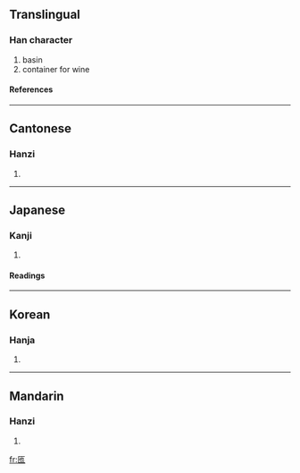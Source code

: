 ==Translingual==
===Han character===
{{Han char|rad=匚|as=03|sn=5|four=7171<sub>1</sub>|canj=尸心木 (SPD)}}
# basin
# container for wine
====References====
{{Han ref|kx=0153.140|dkj=02598|dj=0345.040|hdz=10082.060|uh=531C|ud=21276|bh=C96C|bd=51564}}
----
==Cantonese==
===Hanzi===
{{yue-hanzi|jyut=|y=yi4}}
# {{defn|Cantonese}}
----
==Japanese==
===Kanji===
{{ja-kanji|grade=|rs=匚03}}
# {{defn|Japanese}} 
====Readings====
{{ja-readings|on=[[い]] (i), [[た]] (ta), [[だ]] (da)|kun=[[ひさげ]] (hisage), [[はんぞう]] (hanzou)}}
----
==Korean==
===Hanja===
{{ko-hanja|hangeul=이|rv=i|mr=i}}
# {{defn|Korean}}
----
==Mandarin==
===Hanzi===
{{cmn-hanzi|pin=[[yí]] ([[yi2]])|wg=i<sup>2</sup>}}
# {{defn|Mandarin}}

[[fr:匜]]